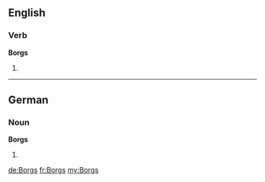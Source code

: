 ==English==

===Verb===
'''Borgs'''

# {{third-person singular of|Borg}}

----

==German==

===Noun===
'''Borgs''' {{m}}

# {{genitive of|[[Borg]]|lang=de}}

[[de:Borgs]]
[[fr:Borgs]]
[[my:Borgs]]